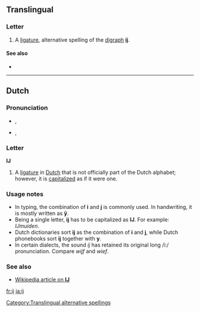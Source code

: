 {{Latin Extended-A character info|hex=0133|name=LATIN SMALL LIGATURE IJ}}
{{also|íj|Appendix:Variations of "i"}}
==Translingual==

===Letter===
{{mul-letter|upper=Ĳ|lower=ĳ|script=Latn}}

# A [[ligature]], alternative spelling of the [[digraph]] '''[[ij]]'''.

====See also====
* {{pedialite}}
{{Latn-script}}

[[Category:Translingual alternative spellings]]

----

==Dutch==

===Pronunciation===
* {{IPA|/ɛi/|lang=nl}}, {{SAMPA|/Ei/}} {{qualifier|ĳs}}
* {{IPA|/ə/|lang=nl}}, {{SAMPA|/@/}} {{qualifier|-lĳk}}

===Letter===
'''Ĳ''' {{infl|nl|letter}}

# A [[ligature]] in [[Dutch]] that is not officially part of the Dutch alphabet; however, it is [[capitalize]]d as if it were one.

===Usage notes===
* In typing, the combination of '''i''' and '''j''' is commonly used. In handwriting, it is mostly written as '''ÿ'''.
* Being a single letter, '''ĳ''' has to be capitalized as '''Ĳ'''. For example: ''Ĳmuiden''.
* Dutch dictionaries sort '''ĳ''' as the combination of '''i''' and '''j''', while Dutch phonebooks sort '''ĳ''' together with '''y'''.
* In certain dialects, the sound ''ij'' has retained its original long /i:/ pronunciation. Compare ''wijf'' and ''wief''.

===See also===
* [http://en.wikipedia.org/wiki/%C4%B2 Wikipedia article on '''Ĳ''']

[[fr:ĳ]]
[[ja:ĳ]]